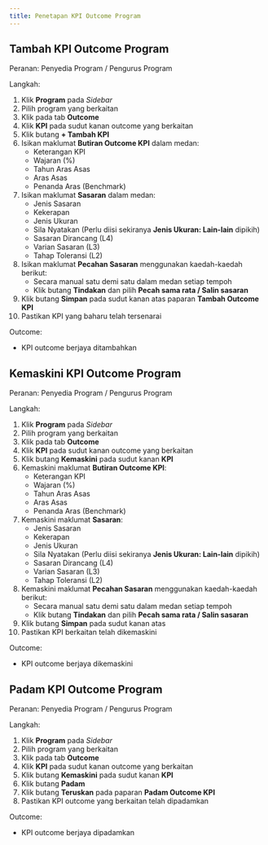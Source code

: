```yaml
---
title: Penetapan KPI Outcome Program
---
```


## Tambah KPI Outcome Program
Peranan: Penyedia Program / Pengurus Program

Langkah:
1. Klik **Program** pada *Sidebar*
2. Pilih program yang berkaitan
3. Klik pada tab **Outcome**
4. Klik **KPI** pada sudut kanan outcome yang berkaitan
5. Klik butang **+ Tambah KPI**
6. Isikan maklumat **Butiran Outcome KPI** dalam medan:
    * Keterangan KPI
    * Wajaran (%)
    * Tahun Aras Asas 
    * Aras Asas
    * Penanda Aras (Benchmark)
7. Isikan maklumat **Sasaran** dalam medan:
    * Jenis Sasaran
    * Kekerapan
    * Jenis Ukuran
    * Sila Nyatakan (Perlu diisi sekiranya **Jenis Ukuran: Lain-lain** dipikih)
    * Sasaran Dirancang (L4)
    * Varian Sasaran (L3)
    * Tahap Toleransi (L2)
8. Isikan maklumat **Pecahan Sasaran** menggunakan kaedah-kaedah berikut:
    * Secara manual satu demi satu dalam medan setiap tempoh
    * Klik butang **Tindakan** dan pilih **Pecah sama rata / Salin sasaran**
9. Klik butang **Simpan** pada sudut kanan atas paparan **Tambah Outcome KPI**
10. Pastikan KPI yang baharu telah tersenarai

Outcome:
* KPI outcome berjaya ditambahkan


## Kemaskini KPI Outcome Program
Peranan: Penyedia Program / Pengurus Program

Langkah:
1. Klik **Program** pada *Sidebar*
2. Pilih program yang berkaitan
3. Klik pada tab **Outcome**
4. Klik **KPI** pada sudut kanan outcome yang berkaitan
5. Klik butang **Kemaskini** pada sudut kanan **KPI**
6. Kemaskini maklumat **Butiran Outcome KPI**:
    * Keterangan KPI
    * Wajaran (%)
    * Tahun Aras Asas 
    * Aras Asas
    * Penanda Aras (Benchmark)
7. Kemaskini maklumat **Sasaran**:
    * Jenis Sasaran
    * Kekerapan
    * Jenis Ukuran
    * Sila Nyatakan (Perlu diisi sekiranya **Jenis Ukuran: Lain-lain** dipikih)
    * Sasaran Dirancang (L4)
    * Varian Sasaran (L3)
    * Tahap Toleransi (L2)
8. Kemaskini maklumat **Pecahan Sasaran** menggunakan kaedah-kaedah berikut:
    * Secara manual satu demi satu dalam medan setiap tempoh
    * Klik butang **Tindakan** dan pilih **Pecah sama rata / Salin sasaran**
9. Klik butang **Simpan** pada sudut kanan atas
10. Pastikan KPI berkaitan telah dikemaskini

Outcome:
* KPI outcome berjaya dikemaskini

## Padam KPI Outcome Program
Peranan: Penyedia Program / Pengurus Program

Langkah:
1. Klik **Program** pada *Sidebar*
2. Pilih program yang berkaitan
3. Klik pada tab **Outcome**
4. Klik **KPI** pada sudut kanan outcome yang berkaitan
5. Klik butang **Kemaskini** pada sudut kanan **KPI**
6. Klik butang **Padam**
7. Klik butang **Teruskan** pada paparan **Padam Outcome KPI**
8. Pastikan KPI outcome yang berkaitan telah dipadamkan


Outcome:
* KPI outcome berjaya dipadamkan
